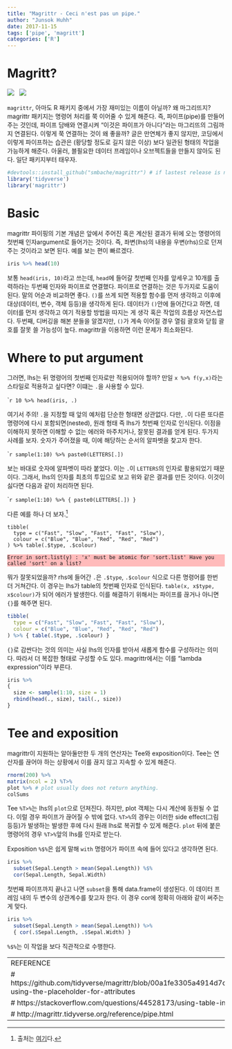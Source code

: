```yaml
---
title: "Magrittr - Ceci n'est pas un pipe."
author: "Junsok Huhh"
date: 2017-11-15
tags: ['pipe', 'magritt']
categories: ['R'] 
---
```


<style>
pre.bluebox {
    background-color: #aabbff !important;
}
pre.redbox {
    background-color: #ffbbbb !important;
}
</style>

# Magritt? 

![](https://upload.wikimedia.org/wikipedia/en/b/b9/MagrittePipe.jpg) $~$    ![](https://www.rstudio.com/wp-content/uploads/2014/04/magrittr-200x232.png)

`magrittr`, 아마도 R 패키지 중에서 가장 재미있는 이름이 아닐까? 왜 마그리뜨지? magrittr 패키지는 명령어 처리를 쭉 이어줄 수 있게 해준다. 즉, 파이프(pipe)를 만들어주는 것인데, 파이프 담배와 연결시켜 "이것은 파이프가 아니다"라는 마그리뜨의 그림까지 연결된다. 이렇게 쭉 연결하는 것이 왜 좋을까? 글은 만연체가 좋지 않지만, 코딩에서 이렇게 파이프하는 습관은 (황당할 정도로 길지 않은 이상) 보다 일관된 형태의 작업을 가능하게 해준다. 아울러, 블필요한 데이터 프레임이나 오브젝트들을 만들지 않아도 된다. 일단 패키지부터 태우자. 

```r
#devtools::install_github("smbache/magrittr") # if lastest release is needed
library('tidyverse')
library('magrittr')
```

# Basic 

magrittr 파이핑의 기본 개념은 앞에서 주어진 혹은 계산된 결과가 뒤에 오는 명령어의 첫번째 인자argument로 들어가는 것이다. 즉, 좌변(lhs)의 내용을 우변(rhs)으로 던져주는 것이라고 보면 된다. 예를 보는 편이 빠르겠다. 

```r
iris %>% head(10)
```

보통 `head(iris, 10)`라고 쓰는데, `head`에 들어갈 첫번째 인자를 앞세우고 10개를 출력하라는 두번째 인자와 파이프로 연결했다. 파이프로 연결하는 것은 두가지로 도움이 된다. 말의 어순과 비교하면 좋다. `()`를 쓰게 되면 적용할 함수를 먼저 생각하고 이후에 대상(데이터, 변수, 객체 등등)을 생각하게 된다. 데이터가 `()`안에 들어간다고 하면, 데이터를 먼저 생각하고 여기 적용할 방법을 따지는 게 생각 혹은 작업의 흐름상 자연스럽다. 두번째, 디버깅을 해본 분들을 알겠지만, `()`가 계속 이어질 경우 열림 괄호와 닫힘 괄호를 잘못 쓸 가능성이 높다. magrittr을 이용하면 이런 문제가 최소화된다. 

# Where to put argument 

그러면, lhs는 뒤 명령어의 첫번째 인자로만 적용되어야 할까? 만일 `x %>% f(y,x)`라는 스타일로 적용하고 싶다면? 이떄는 `.`을 사용할 수 있다.

````r
10 %>% head(iris, .)
```

여기서 주의! `.`을 지정할 때 앞의 예처럼 단순한 형태면 상관없다. 다만, `.`이 다른 또다른 명령어에 다시 포함되면(nested), 원래 형태 즉 lhs가 첫번째 인자로 인식된다. 이점을 이해하지 못하면 이해할 수 없는 에러와 마주치거나, 잘못된 결과를 얻게 된다. 두가지 사례를 보자. 숫자가 주어졌을 때, 이에 해당하는 순서의 알파벳을 찾고자 한다. 

````r
sample(1:10) %>% paste0(LETTERS[.])
```

보는 바대로 숫자에 알파벳이 따라 붙었다. 이는 `.`이 `LETTERS`의 인자로 활용되었기 때문이다. 그래서, lhs의 인자를 최초의 투입으로 보고 위와 같은 결과를 만든 것이다. 이것이 싫다면 다음과 같이 처리하면 된다. 

````r
sample(1:10) %>% { paste0(LETTERS[.]) } 
```

다른 예를 하나 더 보자.[^example2] 


```{}
tibble(
  type = c("Fast", "Slow", "Fast", "Fast", "Slow"),
  colour = c("Blue", "Blue", "Red", "Red", "Red")
) %>% table(.$type, .$colour)
```

```redbox
Error in sort.list(y) : 'x' must be atomic for 'sort.list' Have you called 'sort' on a list?
```

뭐가 잘못되었을까? rhs에 들어간 `.`은 `.$type`, `.$colour` 식으로 다른 명령어를 한번 더 거쳐간다. 이 경우는 lhs가 table의 첫번째 인자로 인식된다. `table(x, x$type, x$colour)`가 되어 에러가 발생한다. 이를 해결하기 위해서는 파이프를 끊거나 아니면 `{}`를 해주면 된다. 

```r
tibble(
  type = c("Fast", "Slow", "Fast", "Fast", "Slow"),
  colour = c("Blue", "Blue", "Red", "Red", "Red")
) %>% { table(.$type, .$colour) }
```

`{}`로 감싼다는 것의 의미는 사실 lhs의 인자를 받아서 새롭게 함수를 구성하라는 의미다. 따라서 더 복잡한 형태로 구성할 수도 있다. magrittr에서는 이를 "lambda expression"이라 부른다. 

```r
iris %>% 
{
  size <- sample(1:10, size = 1)
  rbind(head(., size), tail(., size))
}
```

[^example2]: 출처는 [여기](https://stackoverflow.com/questions/44528173/using-table-in-dplyr-chain)다. 

# Tee and exposition

magrittr이 지원하는 알아둘만한 두 개의 연산자는 Tee와 exposition이다. Tee는 연산자를 끊어야 하는 상황에서 이를 끊지 않고 지속할 수 있게 해준다. 

```r
rnorm(200) %>%
matrix(ncol = 2) %T>%
plot %>% # plot usually does not return anything.
colSums
```

Tee `%T>%`는 lhs의 `plot`으로 던져진다. 하지만, plot 객체는 다시 계산에 동원될 수 없다. 이럴 경우 파이프가 끊어질 수 밖에 없다. `%T>%`의 경우는 이러한 side effect(그림 등등)가 발생하는 발생한 후에 다시 원래 lhs로 복귀할 수 있게 해준다. `plot` 뒤에 붙은 명령어의 경우 `%T>%`앞의 lhs를 인자로 받는다. 

Exposition `%$%`은 쉽게 말해 `with` 명령어가 파이프 속에 들어 있다고 생각하면 된다. 

```r
iris %>%
  subset(Sepal.Length > mean(Sepal.Length)) %$%
  cor(Sepal.Length, Sepal.Width)
```

첫번째 파이프까지 끝나고 나면 `subset`을 통해 data.frame이 생성된다. 이 데이터 프레임 내의 두 변수의 상관계수를 찾고자 한다. 이 경우 cor에 정확히 아래와 같이 써주는 게 맞다. 

```r
iris %>%
  subset(Sepal.Length > mean(Sepal.Length)) %>%
  { cor(.$Sepal.Length, .$Sepal.Width) }
```

`%$%`는 이 작업을 보다 직관적으로 수행한다. 




---
REFERENCE 
# https://github.com/tidyverse/magrittr/blob/00a1fe3305a4914d7c9714fba78fd5f03f70f51e/README.md#re-using-the-placeholder-for-attributes
# https://stackoverflow.com/questions/44528173/using-table-in-dplyr-chain
# http://magrittr.tidyverse.org/reference/pipe.html
---